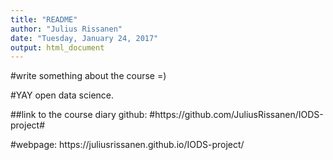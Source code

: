```yaml
---
title: "README"
author: "Julius Rissanen"
date: "Tuesday, January 24, 2017"
output: html_document
---
```

#write something about the course =)

#YAY open data science.

##link to the course diary
github:
#https://github.com/JuliusRissanen/IODS-project#

#webpage:
https://juliusrissanen.github.io/IODS-project/
